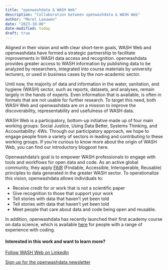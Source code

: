 ```yaml
---
title: "openwashdata & WASH Web"
description: "Collaboration between openwashdata & WASH Web"
author: "Merel Laauwen"
date: "2023-10-06"
date-modified: today
draft: true
---
```


Aligned in their vision and with clear short-term goals, WASH Web and openwashdata have formed a strategic partnership to facilitate improvements in WASH data access and recognition. openwashdata provides greater access to WASH information by publishing data to be analyzed by researchers, integrated into course materials by university lecturers, or used in business cases by the non-academic sector.

Until now, the majority of data and information in the water, sanitation, and hygiene (WASH) sector, such as reports, datasets, and analyses, remain largely in the hands of experts. Even information that is available, is often in formats that are not usable for further research. To target this need, both WASH Web and openwashdata are on a mission to improve the discoverability, representability and usefulness of WASH data.

WASH Web is a participatory, bottom-up initiative made up of four main working groups: Social Justice, Using Data Better, Systems Thinking, and Accountability: 4Ws. Through our participatory approach, we hope to engage people from a variety of sectors in leading and contributing to these working groups. If you're curious to know more about the origin of WASH Web, you can find our introductory blogpost here.

Openwashdata's goal is to empower WASH professionals to engage with tools and workflows for open data and code. As an active global community, they apply [FAIR](https://www.go-fair.org/fair-principles/) (Findable, Accessible, Interoperable, Reusable) principles to data generated in the greater WASH sector. To operationalize this vision, openwashdata allows individuals to:

-   Receive credit for or work that is not a scientific paper
-   Give recognition to those that support your work
-   Tell stories with data that haven't yet been told
-   Tell stories with data that haven't yet been told
-   Meet people that care about data and code being open and reusable.

In addition, openwashdata has recently launched their first academy course on data science, which is available [here](https://ds4owd-001.github.io/website/) for people with a range of experience with coding.

#### Interested in this work and want to learn more?

[Follow WASH Web on LinkedIn](https://www.linkedin.com/company/washweb/)

[Sign up for the openwashdata newsletter](https://openwashdata.org/)
